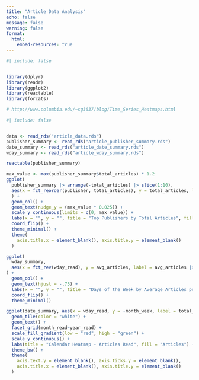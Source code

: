 ```yaml
---
title: "Article Data Analysis"
echo: false
message: false
warning: false
format: 
  html:
    embed-resources: true
---
```




```r
#| include: false


library(dplyr)
library(readr)
library(ggplot2)
library(reactable)
library(forcats)

# http://www.columbia.edu/~sg3637/blog/Time_Series_Heatmaps.html
```


```r
#| include: false


data <- read_rds("article_data.rds")
publisher_summary <- read_rds("article_publisher_summary.rds")
date_summary <- read_rds("article_date_summary.rds")
wday_summary <- read_rds("article_wday_summary.rds")


```


```r
reactable(publisher_summary)
```


```r
max_value <- max(publisher_summary$total_articles) * 1.2
ggplot(
  publisher_summary |> arrange(-total_articles) |> slice(1:10), 
  aes(x = fct_reorder(publisher, total_articles), y = total_articles, label = total_articles)
  ) +
  geom_col() +
  geom_text(nudge_y = (max_value * 0.025)) +
  scale_y_continuous(limits = c(0, max_value)) +
  labs(x = "", y = "", title = "Top Publishers by Total Articles", fill = "Category") +
  coord_flip() +
  theme_minimal() +
  theme(
    axis.title.x = element_blank(), axis.title.y = element_blank()
  )
```


```r
ggplot(
  wday_summary,
  aes(x = fct_rev(wday_read), y = avg_articles, label = avg_articles |> round(1))
) +
  geom_col() +
  geom_text(hjust = -.75) +
  labs(x = "", y = "", title = "Days of the Week by Average Articles per Day") +
  coord_flip() +
  theme_minimal()
```


```r

ggplot(date_summary, aes(x = wday_read, y = -month_week, label = total_articles, fill = total_articles)) +
  geom_tile(color = "white") +
  geom_text() +
  facet_grid(month_read~year_read) +
  scale_fill_gradient(low = "red", high = "green") +
  scale_y_continuous() +
  labs(title = "Calendar Heatmap - Articles Read", fill = "Articles") +
  theme_bw() +
  theme(
    axis.text.y = element_blank(), axis.ticks.y = element_blank(),
    axis.title.x = element_blank(), axis.title.y = element_blank()
  )
```
